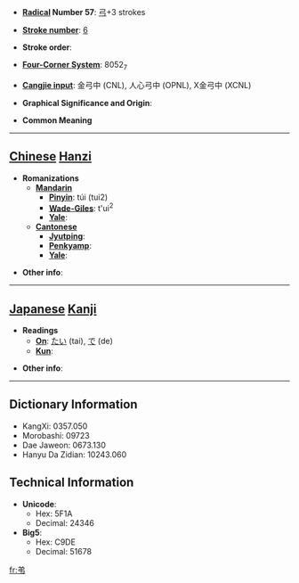 * '''[[Wiktionary:Chinese radical index| Radical]] Number 57''': [[Wiktionary:Chinese radical index 弓|弓]]+3 strokes

* '''[[Wiktionary:Chinese total strokes index|Stroke number]]''': [[Wiktionary:Chinese total strokes index 6|6]]

* '''Stroke order''': 

* '''[[Wiktionary:Chinese four corner index|Four-Corner System]]''': 8052<sub>7</sub>

* '''[[Wiktionary:Chinese Cangjie index|Cangjie input]]''': 金弓中 (CNL), 人心弓中 (OPNL), X金弓中 (XCNL)

* '''Graphical Significance and Origin''': 

* '''Common Meaning'''

----

== [[Chinese]] [[Hanzi]] ==

* '''Romanizations'''
** '''[[Mandarin]]'''
*** '''[[Pinyin]]''': túi (tui2)
*** '''[[Wade-Giles]]''': t'ui<sup>2</sup>
*** '''[[Yale]]''': 
** '''[[Cantonese]]'''
*** '''[[Jyutping]]''':
*** '''[[Penkyamp]]''': 
*** '''[[Yale]]''': 

* '''Other info''': 

----

== [[Japanese]] [[Kanji]] ==

* '''Readings'''
** '''[[On]]''': [[たい]] (tai), [[で]] (de)
** '''[[Kun]]''': 

* '''Other info''':  

----

== Dictionary Information ==

* KangXi: 0357.050
* Morobashi: 09723
* Dae Jaweon: 0673.130
* Hanyu Da Zidian: 10243.060

== Technical Information ==

* '''Unicode''':
** Hex: 5F1A
** Decimal: 24346
* '''Big5''':
** Hex: C9DE
** Decimal: 51678

[[fr:弚]]